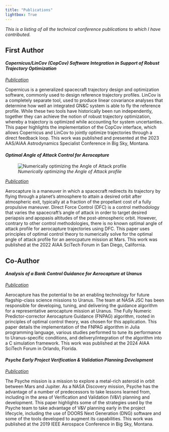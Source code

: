 ```yaml
---
title: "Publications"
lightbox: True
---
```


_This is a listing of all the technical conference publications to which I have contributed._

## First Author

#### _Copernicus/LinCov (CopCov) Software Integration in Support of Robust Trajectory Optimization_

[_Publication_](https://ntrs.nasa.gov/citations/20230010563)

Copernicus is a generalized spacecraft trajectory design and optimization software, commonly used to design reference trajectory profiles. LinCov is a completely separate tool, used to produce linear covariance analyses that determine how well an integrated GN&C system is able to fly the reference profile. While these two tools have historically been run independently, together they can achieve the notion of robust trajectory optimization, whereby a trajectory is optimized while accounting for system uncertanties. This paper highlights the implementation of the CopCov interface, which allows Copernicus and LinCov to jointly optimize trajectories through a direct feedback loop. This work was published and presented at the 2023 AAS/AIAA Astrodynamics Specialist Conference in Big Sky, Montana. 

#### _Optimal Angle of Attack Control for Aerocapture_

::: {.wrap_pic .w45}
![_Numerically optimizing the Angle of Attack profile_](/portfolio/publications/AoA_profile.gif)
:::

[_Publication_](https://arc.aiaa.org/doi/abs/10.2514/6.2022-0608)

Aerocapture is a maneuver in which a spacecraft redirects its trajectory by flying through a planet's atmosphere to attain a desired orbit after atmospheric exit, typically at a fraction of the propellant cost of a fully propulsive maneuver. Direct Force Control (DFC) is a control methodology that varies the spacecraft's angle of attack in order to target desired periapsis and apopasis altitudes of the post-atmospheric orbit. However, contrary to other control methodologies, there is no known optimal angle of attack profile for aerocapture trajectories using DFC. This paper uses principles of optimal control theory to numerically solve for the optimal angle of attack profile for an aerocpature mission at Mars. This work was published at the 2022 AIAA SciTech Forum in San Diego, California. 

## Co-Author

#### _Analysis of a Bank Control Guidance for Aerocapture at Uranus_

[_Publication_](https://arc.aiaa.org/doi/abs/10.2514/6.2024-0717)

Aerocapture has the potential to be an enabling technology for future flagship-class science missions to Uranus. The team at NASA JSC has been responsible for developing, tuning, and delivering the guidance algorithm for a representative aerocapture mission at Uranus. The Fully Numeric Predictor-corrector Aerocapture Guidance (FNPAG) algorithm, rooted in principles of optimal control theory, was chosen for this application. This paper details the implementation of the FNPAG algorithm in Julia programming language, various studies performed to tune its performance to Uranus-specific conditions, and delivery/integration of the algorithm into a C simulation framework. This work was published at the 2024 AIAA SciTech Forum in Orlando, Florida. 

#### _Psyche Early Project Verification & Validation Planning Development_

[_Publication_](https://ieeexplore.ieee.org/document/8741894)

The Psyche mission is a mission to explore a metal-rich asteroid in orbit between Mars and Jupiter. As a NASA Discovery mission, Psyche has the advantage of a number of predecessors to take lessons learned from, including in the area of Verification and Validation (V&V) planning and development. This paper highlights some of the strategies used by the Psyche team to take advantage of V&V planning early in the project lifecycle, including the use of DOORS Next Generation (DNG) software and some of the tools developed to augment its capabilities. This work was published at the 2019 IEEE Aerospace Conference in Big Sky, Montana. 